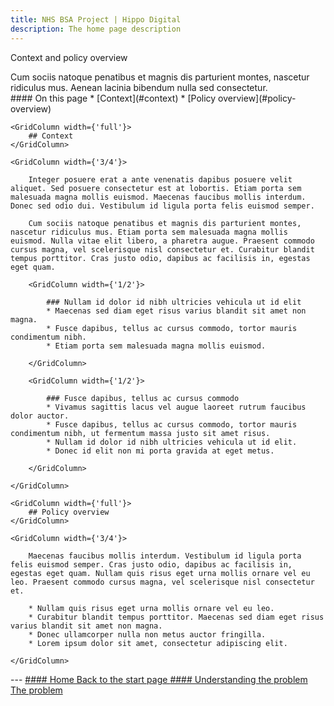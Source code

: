 ```yaml
---
title: NHS BSA Project | Hippo Digital
description: The home page description
---
```


<Heading caption='Understanding the problem' tag='h1'>Context and policy overview</Heading>

<GridRow>
    <GridColumn width={'2/3'}>
        <LeadParagraph>
            Cum sociis natoque penatibus et magnis dis parturient montes, nascetur ridiculus mus. Aenean lacinia bibendum nulla sed consectetur.
        </LeadParagraph>
    </GridColumn>
    <GridColumn width={'1/3'}>
        <nav className="in-page-nav">
            #### On this page
            * [Context](#context)
            * [Policy overview](#policy-overview)
        </nav>
    </GridColumn>
</GridRow>

<GridRow>

    <GridColumn width={'full'}>
        ## Context
    </GridColumn>

    <GridColumn width={'3/4'}>

        Integer posuere erat a ante venenatis dapibus posuere velit aliquet. Sed posuere consectetur est at lobortis. Etiam porta sem malesuada magna mollis euismod. Maecenas faucibus mollis interdum. Donec sed odio dui. Vestibulum id ligula porta felis euismod semper.

        Cum sociis natoque penatibus et magnis dis parturient montes, nascetur ridiculus mus. Etiam porta sem malesuada magna mollis euismod. Nulla vitae elit libero, a pharetra augue. Praesent commodo cursus magna, vel scelerisque nisl consectetur et. Curabitur blandit tempus porttitor. Cras justo odio, dapibus ac facilisis in, egestas eget quam.

        <GridColumn width={'1/2'}>

            ### Nullam id dolor id nibh ultricies vehicula ut id elit
            * Maecenas sed diam eget risus varius blandit sit amet non magna.
            * Fusce dapibus, tellus ac cursus commodo, tortor mauris condimentum nibh.
            * Etiam porta sem malesuada magna mollis euismod.
        
        </GridColumn>

        <GridColumn width={'1/2'}>

            ### Fusce dapibus, tellus ac cursus commodo
            * Vivamus sagittis lacus vel augue laoreet rutrum faucibus dolor auctor.
            * Fusce dapibus, tellus ac cursus commodo, tortor mauris condimentum nibh, ut fermentum massa justo sit amet risus.
            * Nullam id dolor id nibh ultricies vehicula ut id elit.
            * Donec id elit non mi porta gravida at eget metus.
        
        </GridColumn>
    
    </GridColumn>

</GridRow>

<GridRow>

    <GridColumn width={'full'}>
        ## Policy overview
    </GridColumn>

    <GridColumn width={'3/4'}>

        Maecenas faucibus mollis interdum. Vestibulum id ligula porta felis euismod semper. Cras justo odio, dapibus ac facilisis in, egestas eget quam. Nullam quis risus eget urna mollis ornare vel eu leo. Praesent commodo cursus magna, vel scelerisque nisl consectetur et.

        * Nullam quis risus eget urna mollis ornare vel eu leo.
        * Curabitur blandit tempus porttitor. Maecenas sed diam eget risus varius blandit sit amet non magna.
        * Donec ullamcorper nulla non metus auctor fringilla.
        * Lorem ipsum dolor sit amet, consectetur adipiscing elit.

    </GridColumn>

</GridRow>

<GridRow>
    <GridColumn width={'full'}>
        ---
    </GridColumn>
</GridRow>
<GridRow>
    <GridColumn width={'1/2'}>
        <a className="previous-page" href="/understanding/users">
            #### Home
            Back to the start page
        </a>
    </GridColumn>
    <GridColumn width={'1/2'}>
        <a className="next-page" href="/understanding/problem">
            #### Understanding the problem
            The problem
        </a>
    </GridColumn>
</GridRow>